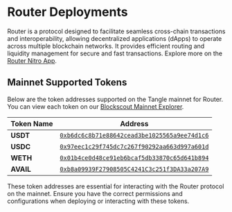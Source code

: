 # Router Deployments

Router is a protocol designed to facilitate seamless cross-chain transactions and interoperability, allowing decentralized applications (dApps) to operate across multiple blockchain networks. It provides efficient routing and liquidity management for secure and fast transactions. Explore more on the [Router Nitro App](https://app.routernitro.com/).

## Mainnet Supported Tokens

Below are the token addresses supported on the Tangle mainnet for Router. You can view each token on our [Blockscout Mainnet Explorer](https://explorer.tangle.tools/).

| Token Name | Address                                                                 |
|------------|-------------------------------------------------------------------------|
| **USDT**   | [`0xb6dc6c8b71e88642cead3be1025565a9ee74d1c6`](https://explorer.tangle.tools/address/0xb6dc6c8b71e88642cead3be1025565a9ee74d1c6) |
| **USDC**   | [`0x97eec1c29f745dc7c267f90292aa663d997a601d`](https://explorer.tangle.tools/address/0x97eec1c29f745dc7c267f90292aa663d997a601d) |
| **WETH**   | [`0x01b4ce0d48ce91eb6bcaf5db33870c65d641b894`](https://explorer.tangle.tools/address/0x01b4ce0d48ce91eb6bcaf5db33870c65d641b894) |
| **AVAIL**  | [`0xb8a09939F27908505C4241C3c251f3DA33a207A9`](https://explorer.tangle.tools/address/0xb8a09939F27908505C4241C3c251f3DA33a207A9) |

These token addresses are essential for interacting with the Router protocol on the mainnet. Ensure you have the correct permissions and configurations when deploying or interacting with these tokens.

